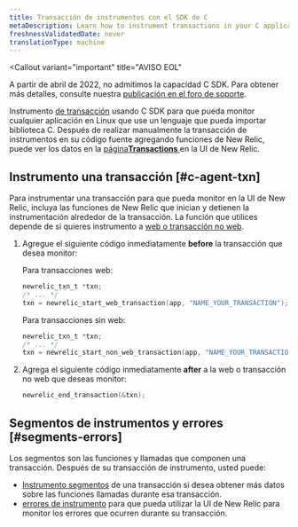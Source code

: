 ```yaml
---
title: Transacción de instrumentos con el SDK de C
metaDescription: Learn how to instrument transactions in your C application so you can monitor them with New Relic.
freshnessValidatedDate: never
translationType: machine
---
```


<Callout
  variant="important"
  title="AVISO EOL"
>
  A partir de abril de 2022, no admitimos la capacidad C SDK. Para obtener más detalles, consulte nuestra [publicación en el foro de soporte](https://discuss.newrelic.com/t/q1-bulk-eol-announcement-fy23/181744).
</Callout>

Instrumento [de transacción](/docs/apm/transactions/intro-transactions/transactions-new-relic-apm) usando C SDK para que pueda monitor cualquier aplicación en Linux que use un lenguaje que pueda importar biblioteca C. Después de realizar manualmente la transacción de instrumentos en su código fuente agregando funciones de New Relic, puede ver los datos en la [página<DNT>**Transactions**</DNT> ](/docs/apm/applications-menu/monitoring/transactions-page)en la UI de New Relic.

## Instrumento una transacción [#c-agent-txn]

Para instrumentar una transacción para que pueda monitor en la UI de New Relic, incluya las funciones de New Relic que inician y detienen la instrumentación alrededor de la transacción. La función que utilices depende de si quieres instrumento a [web o transacción no web](/docs/apm/transactions/intro-transactions/transactions-new-relic-apm#types).

1. Agregue el siguiente código inmediatamente <DNT>**before**</DNT> la transacción que desea monitor:

   Para transacciones web:

   ```c
   newrelic_txn_t *txn;
   /* ... */
   txn = newrelic_start_web_transaction(app, "NAME_YOUR_TRANSACTION");
   ```

   Para transacciones sin web:

   ```c
   newrelic_txn_t *txn;
   /* ... */
   txn = newrelic_start_non_web_transaction(app, "NAME_YOUR_TRANSACTION");
   ```

2. Agrega el siguiente código inmediatamente <DNT>**after**</DNT> a la web o transacción no web que deseas monitor:

   ```c
   newrelic_end_transaction(&txn);
   ```

## Segmentos de instrumentos y errores [#segments-errors]

Los segmentos son las funciones y llamadas que componen una transacción. Después de su transacción de instrumento, usted puede:

* [Instrumento segmentos](/docs/instrument-segments-c-agent) de una transacción si desea obtener más datos sobre las funciones llamadas durante esa transacción.
* [errores de instrumento](/docs/instrument-errors-c-agent) para que pueda utilizar la UI de New Relic para monitor los errores que ocurren durante su transacción.